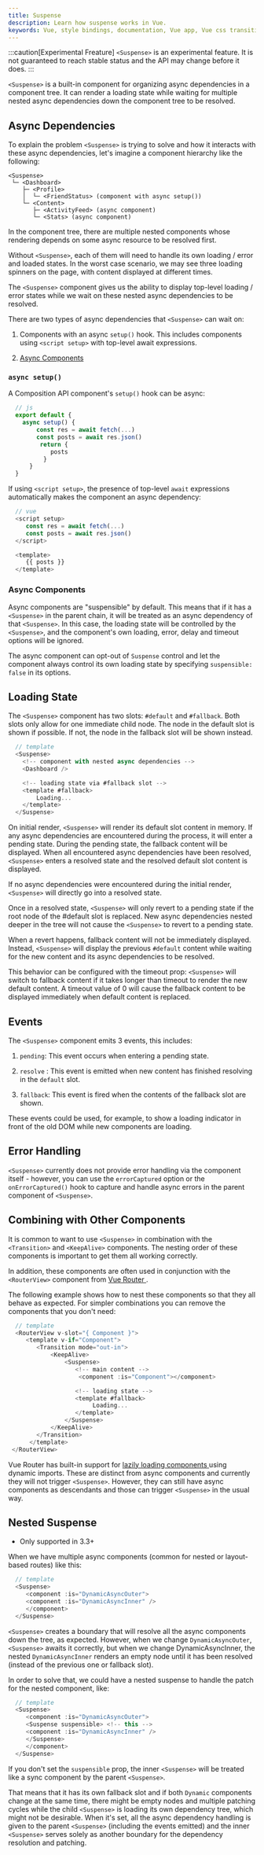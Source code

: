 ```yaml
---
title: Suspense
description: Learn how suspense works in Vue.
keywords: Vue, style bindings, documentation, Vue app, Vue css transition
---
```

  
  :::caution[Experimental Freature]
     `<Suspense>` is an experimental feature. It is not guaranteed to reach stable status and the API may change before it does.
   :::

   `<Suspense>` is a built-in component for organizing async dependencies in a component tree. It can render a loading state while waiting for multiple nested async dependencies down the component tree to be resolved.

  ## Async Dependencies​

  To explain the problem `<Suspense>` is trying to solve and how it interacts with these async dependencies, let's imagine a component hierarchy like the following:

  ```
  <Suspense>
   └─ <Dashboard>
      ├─ <Profile>
      │  └─ <FriendStatus> (component with async setup())
      └─ <Content>
         ├─ <ActivityFeed> (async component)
         └─ <Stats> (async component)
  ```

  In the component tree, there are multiple nested components whose rendering depends on some async resource to be resolved first.
  
  Without `<Suspense>`, each of them will need to handle its own loading / error and loaded states. In the worst case scenario, we may see three loading spinners on the page, with content displayed at different times.

  The `<Suspense>` component gives us the ability to display top-level loading / error states while we wait on these nested async dependencies to be resolved.

  There are two types of async dependencies that `<Suspense>` can wait on:

  1. Components with an async `setup()` hook. This includes components using `<script setup>` with top-level await expressions.

  2. <a href="https://vuejs.org/guide/components/async.html" class="addcolortext">Async Components</a>

  ### `async setup()​`

  A Composition API component's `setup()` hook can be async:

  ``` javascript
    // js
    export default {
      async setup() {
          const res = await fetch(...)
          const posts = await res.json()
           return {
              posts
            }
        }
    }
  ```

  If using `<script setup>`, the presence of top-level `await` expressions automatically makes the component an async dependency:

  ``` javascript
    // vue
    <script setup>
       const res = await fetch(...)
       const posts = await res.json()
    </script>

    <template>
       {{ posts }}
    </template>
  ```

  ### Async Components​


  Async components are "suspensible" by default. This means that if it has a `<Suspense>` in the parent chain, it will be treated as an async dependency of that `<Suspense>`. In this case, the loading state will be controlled by the `<Suspense>`, and the component's own loading, error, delay and timeout options will be ignored.

  The async component can opt-out of `Suspense` control and let the component always control its own loading state by specifying `suspensible: false` in its options.

  ## Loading State​


  The `<Suspense>` component has two slots: `#default` and `#fallback`. Both slots only allow for one immediate child node. The node in the default slot is shown if possible. If not, the node in the fallback slot will be shown instead.

  ``` javascript
    // template
    <Suspense>
      <!-- component with nested async dependencies -->
      <Dashboard />

      <!-- loading state via #fallback slot -->
      <template #fallback>
          Loading...
      </template>
    </Suspense>
  ```
  
  On initial render, `<Suspense>` will render its default slot content in memory. If any async dependencies are encountered during the process, it will enter a pending state. During the pending state, the fallback content will be displayed. When all encountered async dependencies have been resolved, `<Suspense>` enters a resolved state and the resolved default slot content is displayed.

  If no async dependencies were encountered during the initial render, `<Suspense>` will directly go into a resolved state.

  Once in a resolved state, `<Suspense>` will only revert to a pending state if the root node of the #default slot is replaced. New async dependencies nested deeper in the tree will not cause the `<Suspense>` to revert to a pending state.
  
  When a revert happens, fallback content will not be immediately displayed. Instead, `<Suspense>` will display the previous `#default` content while waiting for the new content and its async dependencies to be resolved.
  
   This behavior can be configured with the timeout prop: `<Suspense>` will switch to fallback content if it takes longer than timeout to render the new default content. A timeout value of 0 will cause the fallback content to be displayed immediately when default content is replaced.

  ## Events

  The `<Suspense>` component emits 3 events, this includes:

  1. `pending`: This event occurs when entering a pending state.

  2. `resolve` : This event is emitted when new content has finished resolving in the `default` slot.

  3. `fallback`: This event is fired when the contents of the fallback slot are shown.

  These events could be used, for example, to show a loading indicator in front of the old DOM while new components are loading.

  ## Error Handling​


  `<Suspense>` currently does not provide error handling via the component itself - however, you can use the `errorCaptured` option or the `onErrorCaptured()` hook to capture and handle async errors in the parent component of `<Suspense>`.

  ## Combining with Other Components​

  It is common to want to use `<Suspense>` in combination with the `<Transition>` and `<KeepAlive>` components. The nesting order of these components is important to get them all working correctly.

  In addition, these components are often used in conjunction with the `<RouterView>` component from <a href="https://router.vuejs.org/" class="addcolortext"> Vue Router </a>.

  The following example shows how to nest these components so that they all behave as expected. For simpler combinations you can remove the components that you don't need:

  ``` javascript
    // template
    <RouterView v-slot="{ Component }">
       <template v-if="Component">
          <Transition mode="out-in">
              <KeepAlive>
                  <Suspense>
                     <!-- main content -->
                      <component :is="Component"></component>

                     <!-- loading state -->
                     <template #fallback>
                          Loading...
                     </template>
                  </Suspense>
              </KeepAlive>
          </Transition>
        </template>
   </RouterView>
  ```

  Vue Router has built-in support for <a href="https://router.vuejs.org/guide/advanced/lazy-loading.html" class="addcolortext"> lazily loading components </a> using dynamic imports. These are distinct from async components and currently they will not trigger `<Suspense>`. However, they can still have async components as descendants and those can trigger `<Suspense>` in the usual way.
  

  ## Nested Suspense​

  - Only supported in 3.3+
  
  When we have multiple async components (common for nested or layout-based routes) like this:

  ``` javascript
    // template
    <Suspense>
       <component :is="DynamicAsyncOuter">
       <component :is="DynamicAsyncInner" />
       </component>
    </Suspense>
  ```
  
  `<Suspense>` creates a boundary that will resolve all the async components down the tree, as expected. However, when we change `DynamicAsyncOuter`, `<Suspense>` awaits it correctly, but when we change DynamicAsyncInner, the nested `DynamicAsyncInner` renders an empty node until it has been resolved (instead of the previous one or fallback slot).

  In order to solve that, we could have a nested suspense to handle the patch for the nested component, like:

  ``` javascript
    // template
    <Suspense>
       <component :is="DynamicAsyncOuter">
       <Suspense suspensible> <!-- this -->
       <component :is="DynamicAsyncInner" />
       </Suspense>
       </component>
    </Suspense>
  ```

  If you don't set the `suspensible` prop, the inner `<Suspense>` will be treated like a sync component by the parent `<Suspense>`. 
  
  That means that it has its own fallback slot and if both `Dynamic` components change at the same time, there might be empty nodes and multiple patching cycles while the child `<Suspense>` is loading its own dependency tree, which might not be desirable. When it's set, all the async dependency handling is given to the parent `<Suspense>` (including the events emitted) and the inner `<Suspense>` serves solely as another boundary for the dependency resolution and patching.





